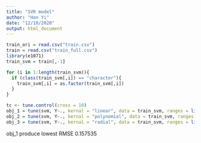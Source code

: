 ```yaml
---
title: "SVR model"
author: "Han Yi"
date: "12/10/2020"
output: html_document
---
```


```r
train_ori = read.csv("train.csv")
train = read.csv("train_full.csv")
library(e1071)
train_svm = train[,-1]

for (i in 1:length(train_svm)){
  if (class(train_svm[,i]) == "character"){
    train_svm[,i] = as.factor(train_svm[,i])
  } 
}

tc <- tune.control(cross = 10)
obj_1 = tune(svm, Y~., kernal = "linear", data = train_svm, ranges = list(gamma = 2^(-1:1), cost = 2^(2:4)), tunecontrol = tc)
obj_2 = tune(svm, Y~., kernal = "polynomial", data = train_svm, ranges = list(gamma = 2^(-1:1), cost = 2^(2:4)), tunecontrol = tc)
obj_3 = tune(svm, Y~., kernal = "radial", data = train_svm, ranges = list(gamma = 2^(-1:1), cost = 2^(2:4)), tunecontrol = tc)
```

obj_1 produce lowest RMSE 0.157535 